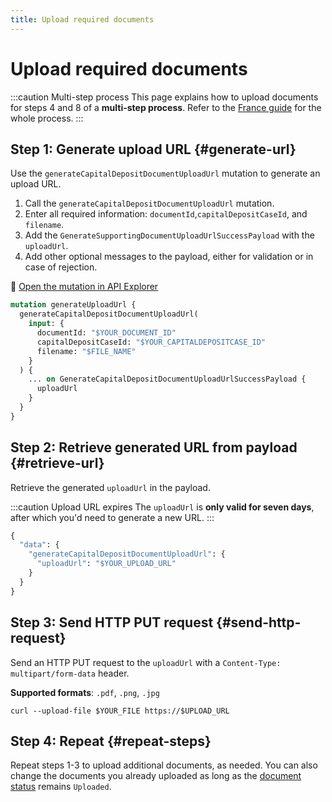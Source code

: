 ```yaml
---
title: Upload required documents
---
```


# Upload required documents

:::caution Multi-step process
This page explains how to upload documents for steps 4 and 8 of a **multi-step process**.
Refer to the [France guide](./guide.mdx) for the whole process.
:::

## Step 1: Generate upload URL {#generate-url}

Use the `generateCapitalDepositDocumentUploadUrl` mutation to generate an upload URL.

1. Call the `generateCapitalDepositDocumentUploadUrl` mutation.
1. Enter all required information: `documentId`,`capitalDepositCaseId`, and `filename`.
1. Add the `GenerateSupportingDocumentUploadUrlSuccessPayload` with the `uploadUrl`.
1. Add other optional messages to the payload, either for validation or in case of rejection.

🔎 [Open the mutation in API Explorer](https://explorer.swan.io?query=bXV0YXRpb24gZ2VuZXJhdGVVcGxvYWRVcmwgewogIGdlbmVyYXRlQ2FwaXRhbERlcG9zaXREb2N1bWVudFVwbG9hZFVybCgKICAgIGlucHV0OiB7CiAgICAgIGRvY3VtZW50SWQ6ICIkWU9VUl9ET0NVTUVOVF9JRCIKICAgICAgY2FwaXRhbERlcG9zaXRDYXNlSWQ6ICIkWU9VUl9DQVBJVEFMREVQT1NJVENBU0VfSUQiCiAgICAgIGZpbGVuYW1lOiAiJEZJTEVfTkFNRSIKICAgIH0KICApIHsKICAgIC4uLiBvbiBHZW5lcmF0ZUNhcGl0YWxEZXBvc2l0RG9jdW1lbnRVcGxvYWRVcmxTdWNjZXNzUGF5bG9hZCB7CiAgICAgIHVwbG9hZFVybAogICAgfQogIH0KfQo%3D&tab=api)

```graphql {2,4-6,10} showLineNumbers
mutation generateUploadUrl {
  generateCapitalDepositDocumentUploadUrl(
    input: {
      documentId: "$YOUR_DOCUMENT_ID"
      capitalDepositCaseId: "$YOUR_CAPITALDEPOSITCASE_ID"
      filename: "$FILE_NAME"
    }
  ) {
    ... on GenerateCapitalDepositDocumentUploadUrlSuccessPayload {
      uploadUrl
    }
  }
}
```

## Step 2: Retrieve generated URL from payload {#retrieve-url}

Retrieve the generated `uploadUrl` in the payload.

:::caution Upload URL expires
The `uploadUrl` is **only valid for seven days**, after which you'd need to generate a new URL.
:::

```graphql {4} showLineNumbers
{
  "data": {
    "generateCapitalDepositDocumentUploadUrl": {
      "uploadUrl": "$YOUR_UPLOAD_URL"
    }
  }
}
```

## Step 3: Send HTTP PUT request {#send-http-request}

Send an HTTP PUT request to the `uploadUrl` with a `Content-Type: multipart/form-data` header.

**Supported formats**: `.pdf`, `.png`, `.jpg`

```curl showLineNumbers
curl --upload-file $YOUR_FILE https://$UPLOAD_URL
```

## Step 4: Repeat {#repeat-steps}

Repeat steps 1-3 to upload additional documents, as needed.
You can also change the documents you already uploaded as long as the [document status](../index.mdx#documents-statuses) remains `Uploaded`.
